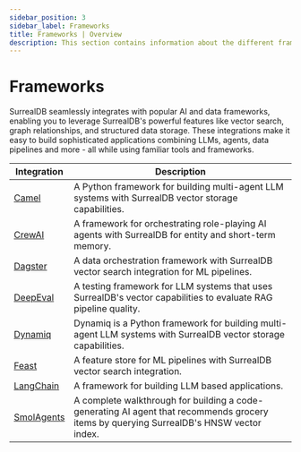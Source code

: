 ```yaml
---
sidebar_position: 3
sidebar_label: Frameworks
title: Frameworks | Overview
description: This section contains information about the different frameworks that can be used to integrate with SurrealDB.
---
```



# Frameworks
SurrealDB seamlessly integrates with popular AI and data frameworks, enabling you to leverage SurrealDB's powerful features like vector search, graph relationships, and structured data storage. These integrations make it easy to build sophisticated applications combining LLMs, agents, data pipelines and more - all while using familiar tools and frameworks.

<table>
    <thead>
        <tr>
            <th>Integration</th>
            <th>Description</th>
        </tr>
    </thead>
    <tbody>
        <tr>
            <td><a href="/docs/integrations/frameworks/camel">Camel</a></td>
            <td>A Python framework for building multi-agent LLM systems with SurrealDB vector storage capabilities.</td>
        </tr>
        <tr>
            <td><a href="/docs/integrations/frameworks/crewai">CrewAI</a></td>
            <td>A framework for orchestrating role-playing AI agents with SurrealDB for entity and short-term memory.</td>
        </tr>
        <tr>
            <td><a href="/docs/integrations/frameworks/dagster">Dagster</a></td>
            <td>A data orchestration framework with SurrealDB vector search integration for ML pipelines.</td>
        </tr>
        <tr>
            <td><a href="/docs/integrations/frameworks/deepeval">DeepEval</a></td>
            <td>A testing framework for LLM systems that uses SurrealDB's vector capabilities to evaluate RAG pipeline quality.</td>
        </tr>
        <tr>
            <td><a href="/docs/integrations/frameworks/dynamiq">Dynamiq</a></td>
            <td>Dynamiq is a Python framework for building multi-agent LLM systems with SurrealDB vector storage capabilities.</td>
        </tr>
        <tr>
            <td><a href="/docs/integrations/frameworks/feast">Feast</a></td>
            <td>A feature store for ML pipelines with SurrealDB vector search integration.</td>
        </tr>
        <tr>
            <td><a href="/docs/integrations/frameworks/langchain">LangChain</a></td>
            <td>A framework for building LLM based applications.</td>
        </tr>
        <tr>
            <td><a href="/docs/integrations/frameworks/smolagents">SmolAgents</a></td>
            <td>A complete walkthrough for building a code-generating AI agent that recommends grocery items by querying SurrealDB's HNSW vector index.</td>
        </tr>
    </tbody>
</table>